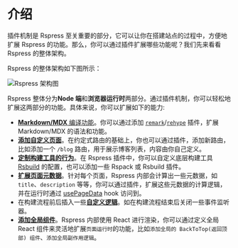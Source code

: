 # 介绍

插件机制是 Rspress 至关重要的部分，它可以让你在搭建站点的过程中，方便地扩展 Rspress 的功能。那么，你可以通过插件扩展哪些功能呢？我们先来看看 Rspress 的整体架构。

Rspress 的整体架构如下图所示：

![Rspress 架构图](@rstack/resource/rsdoctor/css-extract-loader.png)

Rspress 整体分为**Node 端**和**浏览器运行时**两部分。通过插件机制，你可以轻松地扩展这两部分的功能。具体来说，你可以扩展如下的能力:

- [**Markdown/MDX** 编译功能](/plugin/system/plugin-api#markdown)。你可以通过添加 [`remark`](https://github.com/remarkjs/remark)/[`rehype`](https://github.com/rehypejs/rehype) 插件，扩展 Markdown/MDX 的语法和功能。
- [**添加自定义页面**](/plugin/system/plugin-api#addpages)。在约定式路由的基础上，你也可以通过插件，添加新路由，比如添加一个 `/blog` 路由，用于展示博客列表，内容由你自己定义。
- [**定制构建工具的行为**](/plugin/system/plugin-api#builderconfig)。在 Rspress 插件中，你可以自定义底层构建工具 [Rsbuild](https://rsbuild.dev) 的配置，也可以添加一些 Rspack 或 Rsbuild 插件。
- [**扩展页面元数据**](/plugin/system/plugin-api#extendpagedata)。针对每个页面，Rspress 内部会计算出一些元数据，如 `title`、`description` 等等，你可以通过插件，扩展这些元数据的计算逻辑，并在运行时通过 [usePageData](/api/client-api/api-runtime.html#usepagedata) hook 访问到。
- 在构建流程前后插入一些[**自定义逻辑**](/plugin/system/plugin-api#beforebuild/afterbuild)。如在构建流程结束后关闭一些事件监听器。
- [**添加全局组件**](/plugin/system/plugin-api#globaluicomponents)。Rspress 内部使用 React 进行渲染，你可以通过定义全局 React 组件来灵活地扩展`页面运行时`的功能，比如`添加全局的 BackToTop(返回顶部) 组件`、`添加全局副作用逻辑`。
